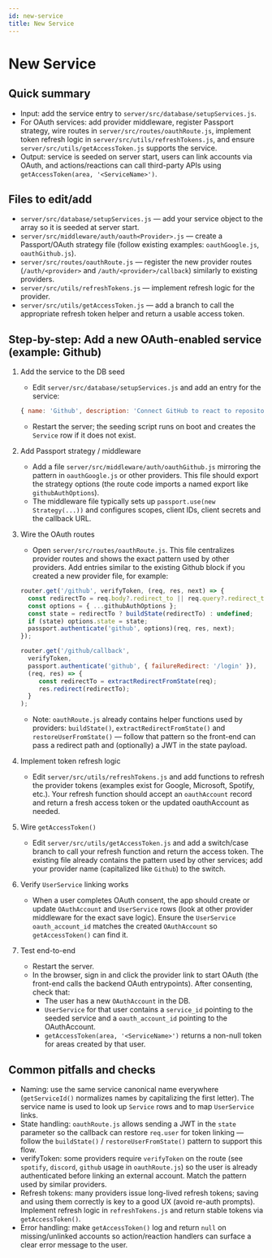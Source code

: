 ```yaml
---
id: new-service
title: New Service
---
```


# New Service

## Quick summary

- Input: add the service entry to `server/src/database/setupServices.js`.
- For OAuth services: add provider middleware, register Passport strategy, wire routes in `server/src/routes/oauthRoute.js`, implement token refresh logic in `server/src/utils/refreshTokens.js`, and ensure `server/src/utils/getAccessToken.js` supports the service.
- Output: service is seeded on server start, users can link accounts via OAuth, and actions/reactions can call third-party APIs using `getAccessToken(area, '<ServiceName>')`.

## Files to edit/add

- `server/src/database/setupServices.js` — add your service object to the array so it is seeded at server start.
- `server/src/middleware/auth/oauth<Provider>.js` — create a Passport/OAuth strategy file (follow existing examples: `oauthGoogle.js`, `oauthGithub.js`).
- `server/src/routes/oauthRoute.js` — register the new provider routes (`/auth/<provider>` and `/auth/<provider>/callback`) similarly to existing providers.
- `server/src/utils/refreshTokens.js` — implement refresh logic for the provider.
- `server/src/utils/getAccessToken.js` — add a branch to call the appropriate refresh token helper and return a usable access token.

## Step-by-step: Add a new OAuth-enabled service (example: Github)

1) Add the service to the DB seed

	- Edit `server/src/database/setupServices.js` and add an entry for the service:

	```js
	{ name: 'Github', description: 'Connect GitHub to react to repository activity and automate workflows.' }
	```

	- Restart the server; the seeding script runs on boot and creates the `Service` row if it does not exist.

2) Add Passport strategy / middleware

	- Add a file `server/src/middleware/auth/oauthGithub.js` mirroring the pattern in `oauthGoogle.js` or other providers. This file should export the strategy options (the route code imports a named export like `githubAuthOptions`).
	- The middleware file typically sets up `passport.use(new Strategy(...))` and configures scopes, client IDs, client secrets and the callback URL.

3) Wire the OAuth routes

	- Open `server/src/routes/oauthRoute.js`. This file centralizes provider routes and shows the exact pattern used by other providers. Add entries similar to the existing Github block if you created a new provider file, for example:

	```js
	router.get('/github', verifyToken, (req, res, next) => {
	  const redirectTo = req.body?.redirect_to || req.query?.redirect_to;
	  const options = { ...githubAuthOptions };
	  const state = redirectTo ? buildState(redirectTo) : undefined;
	  if (state) options.state = state;
	  passport.authenticate('github', options)(req, res, next);
	});

	router.get('/github/callback',
	  verifyToken,
	  passport.authenticate('github', { failureRedirect: '/login' }),
	  (req, res) => {
		 const redirectTo = extractRedirectFromState(req);
		 res.redirect(redirectTo);
	  }
	);
	```

	- Note: `oauthRoute.js` already contains helper functions used by providers: `buildState()`, `extractRedirectFromState()` and `restoreUserFromState()` — follow that pattern so the front-end can pass a redirect path and (optionally) a JWT in the state payload.

4) Implement token refresh logic

	- Edit `server/src/utils/refreshTokens.js` and add functions to refresh the provider tokens (examples exist for Google, Microsoft, Spotify, etc.). Your refresh function should accept an `oauthAccount` record and return a fresh access token or the updated oauthAccount as needed.

5) Wire `getAccessToken()`

	- Edit `server/src/utils/getAccessToken.js` and add a switch/case branch to call your refresh function and return the access token. The existing file already contains the pattern used by other services; add your provider name (capitalized like `Github`) to the switch.

6) Verify `UserService` linking works

	- When a user completes OAuth consent, the app should create or update `OAuthAccount` and `UserService` rows (look at other provider middleware for the exact save logic). Ensure the `UserService` `oauth_account_id` matches the created `OAuthAccount` so `getAccessToken()` can find it.

7) Test end-to-end

	- Restart the server.
	- In the browser, sign in and click the provider link to start OAuth (the front-end calls the backend OAuth entrypoints). After consenting, check that:
	  - The user has a new `OAuthAccount` in the DB.
	  - `UserService` for that user contains a `service_id` pointing to the seeded service and a `oauth_account_id` pointing to the OAuthAccount.
	  - `getAccessToken(area, '<ServiceName>')` returns a non-null token for areas created by that user.

## Common pitfalls and checks

- Naming: use the same service canonical name everywhere (`getServiceId()` normalizes names by capitalizing the first letter). The service name is used to look up `Service` rows and to map `UserService` links.
- State handling: `oauthRoute.js` allows sending a JWT in the `state` parameter so the callback can restore `req.user` for token linking — follow the `buildState()` / `restoreUserFromState()` pattern to support this flow.
- verifyToken: some providers require `verifyToken` on the route (see `spotify`, `discord`, `github` usage in `oauthRoute.js`) so the user is already authenticated before linking an external account. Match the pattern used by similar providers.
- Refresh tokens: many providers issue long-lived refresh tokens; saving and using them correctly is key to a good UX (avoid re-auth prompts). Implement refresh logic in `refreshTokens.js` and return stable tokens via `getAccessToken()`.
- Error handling: make `getAccessToken()` log and return `null` on missing/unlinked accounts so action/reaction handlers can surface a clear error message to the user.
